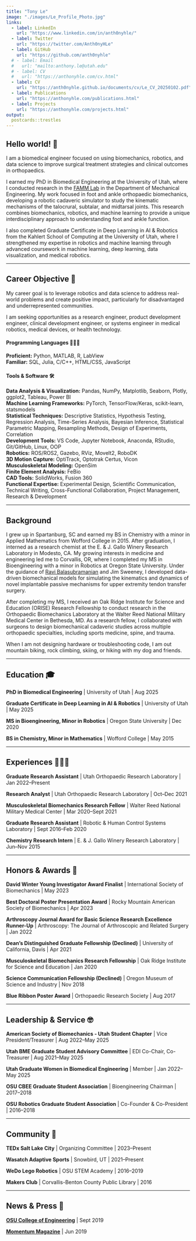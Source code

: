 ```yaml
---
title: "Tony Le"
image: "./images/Le_Profile_Photo.jpg"
links:
  - label: LinkedIn
    url: "https://www.linkedin.com/in/anth0nyhle/"
  - label: Twitter
    url: "https://twitter.com/Anth0nyHLe"
  - label: GitHub
    url: "https://github.com/anth0nyhle"
  # - label: Email
  #   url: "mailto:anthony.le@utah.edu"
  # - label: CV
  #   url: "https://anthonyhle.com/cv.html"
  - label: CV
    url: "https://anth0nyhle.github.io/documents/cv/Le_CV_20250102.pdf"
  - label: Publications
    url: "https://anthonyhle.com/publications.html"
  - label: Projects
    url: "https://anthonyhle.com/projects.html"
output:
  postcards::trestles
---
```

 
## Hello world! 👋

I am a biomedical engineer focused on using biomechanics, robotics, and data science to improve surgical treatment strategies and clinical outcomes in orthopaedics.

I earned my PhD in Biomedical Engineering at the University of Utah, where I conducted research in the [FAMM Lab](https://lenzfammlab.mech.utah.edu/) in the Department of Mechanical Engineering. My work focused in foot and ankle orthopaedic biomechanics, developing a robotic cadaveric simulator to study the kinematic mechanisms of the talocrural, subtalar, and midtarsal joints. This research combines biomechanics, robotics, and machine learning to provide a unique interdisciplinary approach to understanding foot and ankle function.

I also completed Graduate Certificate in Deep Learning in AI & Robotics from the Kahlert School of Computing at the University of Utah, where I strengthened my expertise in robotics and machine learning through advanced coursework in machine learning, deep learning, data visualization, and medical robotics.

******

## Career Objective 🚀

My career goal is to leverage robotics and data science to address real-world problems and create positive impact, particularly for disadvantaged and underrepresented communities.

I am seeking opportunities as a research engineer, product development engineer, clinical development engineer, or systems engineer in medical robotics, medical devices, or health technology.

<!-- ****** -->

#### Programming Languages 👨🏻‍💻️

**Proficient:** Python, MATLAB, R, LabView  
**Familiar:** SQL, Julia, C/C++, HTML/CSS, JavaScript  

#### Tools & Software 🛠️

**Data Analysis & Visualization:** Pandas, NumPy, Matplotlib, Seaborn, Plotly, ggplot2, Tableau, Power BI  
**Machine Learning Frameworks:** PyTorch, TensorFlow/Keras, scikit-learn, statsmodels  
**Statistical Techniques:** Descriptive Statistics, Hypothesis Testing, Regression Analysis, Time-Series Analysis, Bayesian Inference, Statistical Parametric Mapping, Resampling Methods, Design of Experiments, Correlation  
**Development Tools:** VS Code, Jupyter Notebook, Anaconda, RStudio, Git/GitHub, Linux, OOP  
**Robotics:** ROS/ROS2, Gazebo, RViz, MoveIt2, RoboDK  
**3D Motion Capture:** OptiTrack, Optotrak Certus, Vicon  
**Musculoskeletal Modeling:** OpenSim  
**Finite Element Analysis:** FeBio  
**CAD Tools:** SolidWorks, Fusion 360  
**Functional Expertise:** Experimental Design, Scientific Communication, Technical Writing, Cross-Functional Collaboration, Project Management, Research & Development

******

## Background

I grew up in Spartanburg, SC and earned my BS in Chemistry with a minor in Applied Mathematics from Wofford College in 2015. After graduation, I interned as a research chemist at the E. & J. Gallo Winery Research Laboratory in Modesto, CA. My growing interests in medicine and engineering led me to Corvallis, OR, where I completed my MS in Bioengineering with a minor in Robotics at Oregon State University. Under the guidance of [Ravi Balasubramanian](https://engineering.oregonstate.edu/people/ravi-balasubramanian) and Jim Sweeney, I developed data-driven biomechanical models for simulating the kinematics and dynamics of novel implantable passive mechanisms for upper extremity tendon transfer surgery.

After completing my MS, I received an Oak Ridge Institute for Science and Education (ORISE) Research Fellowship to conduct research in the Orthopaedic Biomechanics Laboratory at the Walter Reed National Military Medical Center in Bethesda, MD. As a research fellow, I collaborated with surgeons to design biomechanical cadaveric studies across multiple orthopaedic specialties, including sports medicine, spine, and trauma.

When I am not designing hardware or troubleshooting code, I am out mountain biking, rock climbing, skiing, or hiking with my dog and friends.

******

## Education 🎓

**PhD in Biomedical Engineering** | University of Utah | Aug 2025

**Graduate Certificate in Deep Learning in AI & Robotics** | University of Utah | May 2025

**MS in Bioengineering, Minor in Robotics** | Oregon State University | Dec 2020

**BS in Chemistry, Minor in Mathematics** | Wofford College | May 2015

******

## Experiences 👨🏻‍🔬

**Graduate Research Assistant** | Utah Orthopaedic Research Laboratory | Jan 2022--Present

**Research Analyst** | Utah Orthopaedic Research Laboratory | Oct--Dec 2021

**Musculoskeletal Biomechanics Research Fellow** | Walter Reed National Military Medical Center | Mar 2020--Sept 2021

**Graduate Research Assistant** | Robotic & Human Control Systems Laboratory | Sept 2016--Feb 2020

**Chemistry Research Intern** | E. & J. Gallo Winery Research Laboratory | Jun--Nov 2015

******

## Honors & Awards 🏅

**David Winter Young Investigator Award Finalist** | International Society of Biomechanics | May 2023

**Best Doctoral Poster Presentation Award** | Rocky Mountain American Society of Biomechanics | Apr 2023

**Arthroscopy Journal Award for Basic Science Research Excellence Runner-Up** | Arthroscopy: The Journal of Arthroscopic and Related Surgery | Jan 2022

**Dean's Distinguished Graduate Fellowship (Declined)** | University of California, Davis | Apr 2021

**Musculoskeletal Biomechanics Research Fellowship** | Oak Ridge Institute for Science and Education | Jan 2020

**Science Communication Fellowship (Declined)** | Oregon Museum of Science and Industry | Nov 2018

**Blue Ribbon Poster Award** | Orthopaedic Research Society | Aug 2017

******

## Leadership & Service 🤓

**American Society of Biomechanics - Utah Student Chapter** | Vice President/Treasurer | Aug 2022--May 2025

<!-- **American Society of Biomechanics - Utah Student Chapter** | Member | Jan 2022--Present -->

**Utah BME Graduate Student Advisory Committee** | EDI Co-Chair, Co-Treasurer | Aug 2021--May 2025

<!-- **Utah BME Graduate Student Advisory Committee** | Member | Jan 2022--Present -->

**Utah Graduate Women in Biomedical Engineering** | Member | Jan 2022--May 2025

**OSU CBEE Graduate Student Association** | Bioengineering Chairman | 2017--2018

<!-- **OSU CBEE Graduate Student Association** | Member | 2016--2020 -->

**OSU Robotics Graduate Student Association** | Co-Founder & Co-President | 2016--2018

<!-- **OSU Robotics Graduate Student Association** | Member | 2016--2020 -->

******

## Community 🌱

**TEDx Salt Lake City** | Organizing Committee | 2023--Present

**Wasatch Adaptive Sports** | Snowbird, UT | 2021--Present

**WeDo Lego Robotics** | OSU STEM Academy | 2016--2019

**Makers Club** | Corvallis-Benton County Public Library | 2016

******

## News & Press 📰

[**OSU College of Engineering**](https://cbee.oregonstate.edu/node/809) | Sept 2019

[**Momentum Magazine**](http://www.journalgraphicsdigitalpublications.com/epubs/OSUALUMNIASSOCIATIONINC/MomentumSpring2019/viewer/desktop/) | Jun 2019
